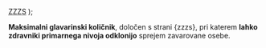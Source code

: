   <abbr title="Zavod za zdravstveno zavarovanje Slovenije">ZZZS</abbr>
);

**Maksimalni glavarinski količnik**, določen s strani {zzzs}, pri katerem
**lahko zdravniki primarnega nivoja odklonijo** sprejem zavarovane osebe.
